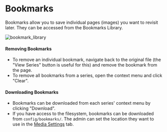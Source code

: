 
# Bookmarks

Bookmarks allow you to save individual pages (images) you want to revisit later. They can be accessed from the Bookmarks Library. 


![bookmark_library](../../../public/guides/features/bookmark_library.png)

#### Removing Bookmarks
- To remove an individual bookmark, navigate back to the original file (the "View Series" button is useful for this) and remove the bookmark from the page.
- To remove all bookmarks from a series, open the context menu and click "Clear".

#### Downloading Bookmarks
- Bookmarks can be downloaded from each series' context menu by clicking "Download".
- If you have access to the filesystem, bookmarks can be downloaded from `config/bookmarks/`. The admin can set the location they want to use in the [Media Settings](../admin-settings/media.mdx#bookmarks-directory) tab. 